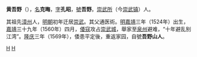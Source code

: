 {{DEFAULTSORT:}}'''黄吾野'''（{{bd|1524年||1590年||}}），[[名|名]]'''克晦'''，[[表字|字]]'''孔昭'''，[[號|號]]'''吾野'''。[[崇武所|崇武所]]（今[[崇武镇|崇武镇]]）人。

其祖先[[漳州|漳州]]人，[[明朝|明朝]]初年迁居[[崇武|崇武]]。其父通医術。[[明|明]][[嘉靖|嘉靖]]三年（1524年）出生，[[嘉靖|嘉靖]]三十九年（1560年）四月，[[倭寇|倭寇]]攻占[[崇武城|崇武城]]，舉家至[[泉州|泉州]]避难，“十年避乱别江湾”。[[隆庆_(明朝)|隆庆]]三年（1569年），倭患平定後，重返家园，自號'''吾野山人'''。

[[Category:明朝詩人|H]]
[[Category:惠安人|H]]